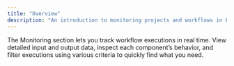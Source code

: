 ```yaml
---
title: "Overview"
description: "An introduction to monitoring projects and workflows in ByteChef."
---
```


The Monitoring section lets you track workflow executions in real time. View detailed input and output data, inspect
each component’s behavior, and filter executions using various criteria to quickly find what you need.

